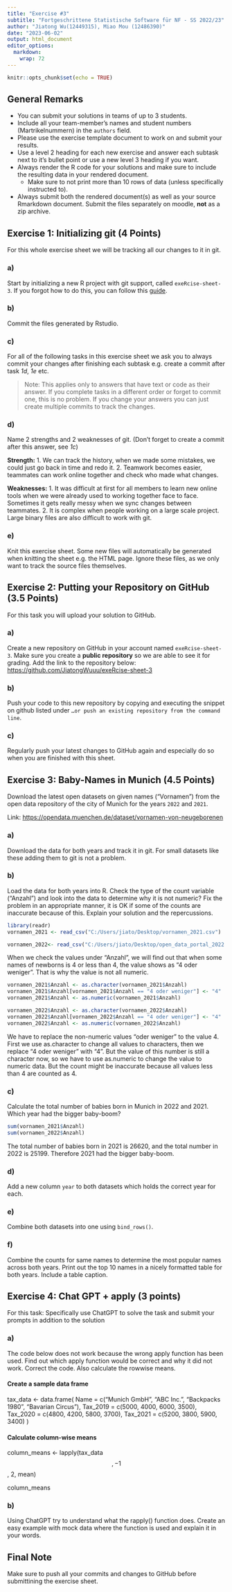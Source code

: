 ```yaml
---
title: "Exercise #3"
subtitle: "Fortgeschrittene Statistische Software für NF - SS 2022/23"
author: "Jiatong Wu(12449315), Miao Mou (12486390)"
date: "2023-06-02"
output: html_document
editor_options: 
  markdown: 
    wrap: 72
---
```


```r
knitr::opts_chunk$set(echo = TRUE)
```

## General Remarks

-   You can submit your solutions in teams of up to 3 students.
-   Include all your team-member's names and student numbers
    (Martrikelnummern) in the `authors` field.
-   Please use the exercise template document to work on and submit your
    results.
-   Use a level 2 heading for each new exercise and answer each subtask
    next to it's bullet point or use a new level 3 heading if you want.
-   Always render the R code for your solutions and make sure to include
    the resulting data in your rendered document.
    -   Make sure to not print more than 10 rows of data (unless
        specifically instructed to).
-   Always submit both the rendered document(s) as well as your source
    Rmarkdown document. Submit the files separately on moodle, **not**
    as a zip archive.

## Exercise 1: Initializing git (4 Points)

For this whole exercise sheet we will be tracking all our changes to it
in git.

### a)

Start by initializing a new R project with git support, called
`exeRcise-sheet-3`. If you forgot how to do this, you can follow this
[guide](https://malikaihle.github.io/Introduction-RStudio-Git-GitHub/rstudio_project.html).

### b)

Commit the files generated by Rstudio.

### c)

For all of the following tasks in this exercise sheet we ask you to
always commit your changes after finishing each subtask e.g. create a
commit after task *1d*, *1e* etc.

> Note: This applies only to answers that have text or code as their
> answer. If you complete tasks in a different order or forget to commit
> one, this is no problem. If you change your answers you can just
> create multiple commits to track the changes.

### d)

Name 2 strengths and 2 weaknesses of git. (Don't forget to create a
commit after this answer, see *1c*)

**Strength:** 1. We can track the history, when we made some mistakes,
we could just go back in time and redo it. 2. Teamwork becomes easier,
teammates can work online together and check who made what changes.

**Weaknesses:** 1. It was difficult at first for all members to learn
new online tools when we were already used to working together face to
face. Sometimes it gets really messy when we sync changes between
teammates. 2. It is complex when people working on a large scale
project. Large binary files are also difficult to work with git.

### e)

Knit this exercise sheet. Some new files will automatically be generated
when knitting the sheet e.g. the HTML page. Ignore these files, as we
only want to track the source files themselves.

## Exercise 2: Putting your Repository on GitHub (3.5 Points)

For this task you will upload your solution to GitHub.

### a)

Create a new repository on GitHub in your account named
`exeRcise-sheet-3`. Make sure you create a **public repository** so we
are able to see it for grading. Add the link to the repository below:
<https://github.com/JiatongWuuu/exeRcise-sheet-3>

### b)

Push your code to this new repository by copying and executing the
snippet on github listed under
`…or push an existing repository from the command line`.

### c)

Regularly push your latest changes to GitHub again and especially do so
when you are finished with this sheet.

## Exercise 3: Baby-Names in Munich (4.5 Points)

Download the latest open datasets on given names ("Vornamen") from the
open data repository of the city of Munich for the years `2022` and
`2021`.

Link: <https://opendata.muenchen.de/dataset/vornamen-von-neugeborenen>

### a)

Download the data for both years and track it in git. For small datasets
like these adding them to git is not a problem.

### b)

Load the data for both years into R. Check the type of the count
variable ("Anzahl") and look into the data to determine why it is not
numeric? Fix the problem in an appropriate manner, it is OK if some of
the counts are inaccurate because of this. Explain your solution and the
repercussions.

```r
library(readr)
vornamen_2021 <- read_csv("C:/Users/jiato/Desktop/vornamen_2021.csv")

vornamen_2022<- read_csv("C:/Users/jiato/Desktop/open_data_portal_2022.csv")
```

When we check the values under "Anzahl", we will find out that when some
names of newborns is 4 or less than 4, the value shows as "4 oder
weniger". That is why the value is not all numeric.

```r
vornamen_2021$Anzahl <- as.character(vornamen_2021$Anzahl)
vornamen_2021$Anzahl[vornamen_2021$Anzahl == "4 oder weniger"] <- "4"
vornamen_2021$Anzahl <- as.numeric(vornamen_2021$Anzahl)

vornamen_2022$Anzahl <- as.character(vornamen_2022$Anzahl)
vornamen_2022$Anzahl[vornamen_2022$Anzahl == "4 oder weniger"] <- "4"
vornamen_2022$Anzahl <- as.numeric(vornamen_2022$Anzahl)
```

We have to replace the non-numeric values "oder weniger" to the value 4.
First we use as.character to change all values to characters, then we
replace "4 oder weniger" with "4". But the value of this number is still
a character now, so we have to use as.numeric to change the value to
numeric data. But the count might be inaccurate because all values less
than 4 are counted as 4.

### c)

Calculate the total number of babies born in Munich in 2022 and 2021.
Which year had the bigger baby-boom?

```r
sum(vornamen_2021$Anzahl)
sum(vornamen_2022$Anzahl)
```

The total number of babies born in 2021 is 26620, and the total number in 2022 is 25199. Therefore 2021 had the bigger baby-boom.

### d)

Add a new column `year` to both datasets which holds the correct year
for each.

### e)

Combine both datasets into one using `bind_rows()`.

### f)

Combine the counts for same names to determine the most popular names
across both years. Print out the top 10 names in a nicely formatted
table for both years. Include a table caption.

## Exercise 4: Chat GPT + apply (3 points)

For this task: Specifically use ChatGPT to solve the task and submit
your prompts in addition to the solution

### a)

The code below does not work because the wrong apply function has been
used. Find out which apply function would be correct and why it did not
work. Correct the code. Also calculate the rowwise means.

#### Create a sample data frame

tax_data \<- data.frame( Name = c("Munich GmbH", "ABC Inc.", "Backpacks
1980", "Bavarian Circus"), Tax_2019 = c(5000, 4000, 6000, 3500),
Tax_2020 = c(4800, 4200, 5800, 3700), Tax_2021 = c(5200, 3800, 5900,
3400) )

#### Calculate column-wise means

column_means \<- lapply(tax_data$$, -1$$, 2, mean)

column_means

### b)

Using ChatGPT try to understand what the rapply() function does. Create
an easy example with mock data where the function is used and explain it
in your words.

## Final Note

Make sure to push all your commits and changes to GitHub before
submittining the exercise sheet.
